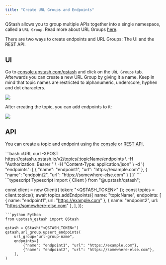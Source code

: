 ```yaml
---
title: "Create URL Groups and Endpoints"
---
```


QStash allows you to group multiple APIs together into a single namespace,
called a `URL Group`. Read more about URL Groups [here](/qstash/features/topics).

There are two ways to create endpoints and URL Groups: The UI and the REST API.

## UI

Go to [console.upstash.com/qstash](https://console.upstash.com/qstash) and click
on the `URL Groups` tab. Afterwards you can create a new URL Group by giving it a name.
Keep in mind that topic names are restricted to alphanumeric, underscore, hyphen
and dot characters.

![](/img/qstash/create_topic.png)

After creating the topic, you can add endpoints to it:

![](/img/qstash/create_endpoint.png)

## API

You can create a topic and endpoint using the [console](https://console.upstash.com/qstash) or [REST API](/qstash/api/topics/add-endpoint).

<CodeGroup>
```bash cURL
curl -XPOST https://qstash.upstash.io/v2/topics/:topicName/endpoints \
  -H "Authorization: Bearer <token>" \
  -H "Content-Type: application/json" \
  -d '{
    "endpoints": [
      {
        "name": "endpoint1",
        "url": "https://example.com"
      },
      {
        "name": "endpoint2",
        "url": "https://somewhere-else.com"
      }
    ]
  }'
```
```typescript Typescript
import { Client } from "@upstash/qstash";

const client = new Client({ token: "<QSTASH_TOKEN>" });
const topics = client.topics();
await topics.addEndpoints({
  name: "topicName",
  endpoints: [
    { name: "endpoint1", url: "https://example.com" },
    { name: "endpoint2", url: "https://somewhere-else.com" },
  ],
});
```
```python Python
from upstash_qstash import QStash

qstash = QStash("<QSTASH_TOKEN>")
qstash.url_group.upsert_endpoints(
    url_group="url-group-name",
    endpoints=[
        {"name": "endpoint1", "url": "https://example.com"},
        {"name": "endpoint2", "url": "https://somewhere-else.com"},
    ],
)
```
</CodeGroup>
